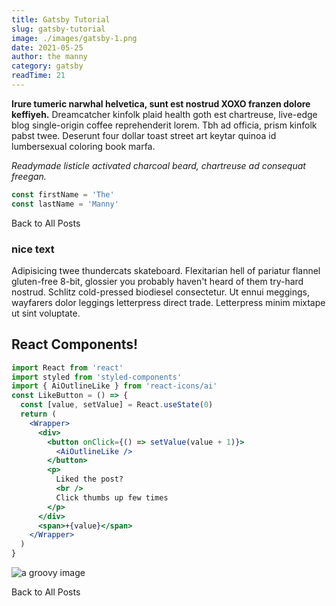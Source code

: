 ```yaml
---
title: Gatsby Tutorial
slug: gatsby-tutorial
image: ./images/gatsby-1.png
date: 2021-05-25
author: the manny
category: gatsby
readTime: 21
---
```



**Irure tumeric narwhal helvetica, sunt est nostrud XOXO franzen dolore keffiyeh.** Dreamcatcher kinfolk plaid health goth est chartreuse, live-edge blog single-origin coffee reprehenderit lorem. Tbh ad officia, prism kinfolk pabst twee. Deserunt four dollar toast street art keytar quinoa id lumbersexual coloring book marfa.

_Readymade listicle activated charcoal beard, chartreuse ad consequat freegan._

<div className="code">

```js
const firstName = 'The'
const lastName = 'Manny'
```

</div>

<Link to="/posts" className="btn center-btn">
  Back to All Posts
</Link>

<div className="nice-text">

<h3>nice text</h3>

<FiInfo className="nice-text-icon" />

Adipisicing twee thundercats skateboard. Flexitarian hell of pariatur flannel gluten-free 8-bit, glossier you probably haven't heard of them try-hard nostrud. Schlitz cold-pressed biodiesel consectetur. Ut ennui meggings, wayfarers dolor leggings letterpress direct trade. Letterpress minim mixtape ut sint voluptate.

</div>

<h2>React Components!</h2>

<Counter />

```jsx
import React from 'react'
import styled from 'styled-components'
import { AiOutlineLike } from 'react-icons/ai'
const LikeButton = () => {
  const [value, setValue] = React.useState(0)
  return (
    <Wrapper>
      <div>
        <button onClick={() => setValue(value + 1)}>
          <AiOutlineLike />
        </button>
        <p>
          Liked the post?
          <br />
          Click thumbs up few times
        </p>
      </div>
      <span>+{value}</span>
    </Wrapper>
  )
}
```

<LikeButton />

![a groovy image](./images/gatsby-1.png)

<Link to="/posts" className="btn center-btn">
  Back to All Posts
</Link>
